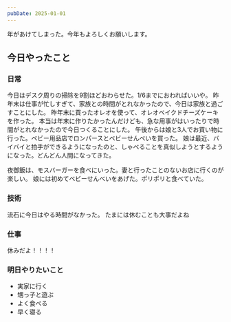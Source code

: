 ```yaml
---
pubDate: 2025-01-01
---
```


年があけてしまった。今年もよろしくお願いします。

## 今日やったこと

### 日常

今日はデスク周りの掃除を9割ほどおわらせた。1/6までにおわればいいや。
昨年末は仕事が忙しすぎて、家族との時間がとれなかったので、今日は家族と過ごすことにした。
昨年末に買ったオレオを使って、オレオベイクドチーズケーキを作った。
本当は年末に作りたかったんだけども、急な用事がはいったりで時間がとれなかったので今日つくることにした。
午後からは娘と3人でお買い物に行った。ベビー用品店でロンパースとベビーせんべいを買った。
娘は最近、バイバイと拍手ができるようになったのと、しゃべることを真似しようとするようになった。どんどん人間になってきた。

夜御飯は、モスバーガーを食べにいった。妻と行ったことのないお店に行くのが楽しい。
娘には初めてベビーせんべいをあげた。ポリポリと食べていた。

### 技術

流石に今日はやる時間がなかった。
たまには休むことも大事だよね

### 仕事

休みだよ！！！！

### 明日やりたいこと

- 実家に行く
- 甥っ子と遊ぶ
- よく食べる
- 早く寝る
